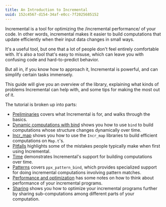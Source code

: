 ```yaml
---
title: An Introduction to Incremental
uuid: 152c4567-d154-34af-e0cc-7f2025685152
---
```


Incremental is a tool for optimizing the /incremental performance/ of
your code. In other words, incremental makes it easier to build
computations that update efficiently when their input data changes in
small ways.

It's a useful tool, but one that a lot of people don't feel entirely
comfortable with.  It's also a tool that's easy to misuse, which can
leave you with confusing code and hard-to-predict behavior.

But all in, if you know how to approach it, Incremental is powerful,
and can simplify certain tasks immensely.

This guide will give you an overview of the library, explaining what
kinds of problems Incremental can help with, and some tips for making
the most out of it.

The tutorial is broken up into parts:

- [Preliminaries](./part1-preliminaries.mdx) covers what Incremental
  is for, and walks through the basics.
- [Dynamic computations with bind](./part2-dynamic.mdx) shows you
  how to use `bind` to build computations whose structure changes
  dynamically over time.
- [Incr_map](./part3-map.mdx) shows you how to use the `Incr_map`
  libraries to build efficient computations on `Map.t`'s.
- [Pitfalls](./part4-pitfalls.mdx) highlights some of the mistakes
  people typically make when first using Incremental.
- [Time](./part5-time.mdx) demonstrates Incremental's support for
  building computations over time.
- [Patterns](./part6-patterns.mdx) covers `ppx_pattern_bind`,
  which provides specialized support for doing incremental
  computations involving pattern matches.
- [Performance and optimization](./part7-optimization.mdx) has some
  notes on how to think about performance of your incremental
  programs.
- [Sharing](./part8-sharing.mdx) shows you how to optimize your
  incremental programs further by sharing sub-computations among
  different parts of your computation.

